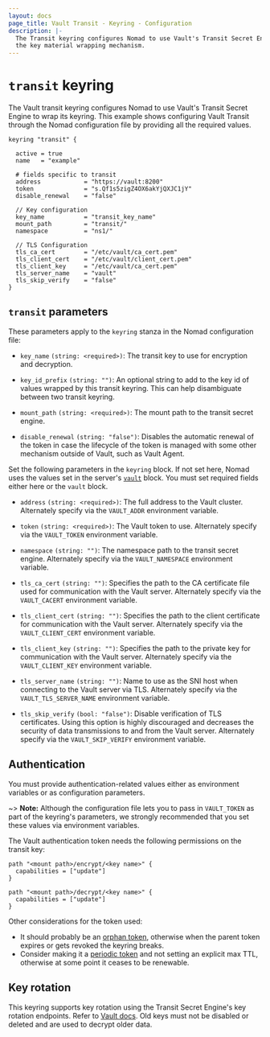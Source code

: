```yaml
---
layout: docs
page_title: Vault Transit - Keyring - Configuration
description: |-
  The Transit keyring configures Nomad to use Vault's Transit Secret Engine as
  the key material wrapping mechanism.
---
```


# `transit` keyring

The Vault transit keyring configures Nomad to use Vault's Transit Secret Engine
to wrap its keyring. This example shows configuring Vault Transit through the
Nomad configuration file by providing all the required values.

```hcl
keyring "transit" {

  active = true
  name   = "example"

  # fields specific to transit
  address            = "https://vault:8200"
  token              = "s.Qf1s5zigZ4OX6akYjQXJC1jY"
  disable_renewal    = "false"

  // Key configuration
  key_name           = "transit_key_name"
  mount_path         = "transit/"
  namespace          = "ns1/"

  // TLS Configuration
  tls_ca_cert        = "/etc/vault/ca_cert.pem"
  tls_client_cert    = "/etc/vault/client_cert.pem"
  tls_client_key     = "/etc/vault/ca_cert.pem"
  tls_server_name    = "vault"
  tls_skip_verify    = "false"
}
```

## `transit` parameters

These parameters apply to the `keyring` stanza in the Nomad configuration file:

- `key_name` `(string: <required>)`: The transit key to use for encryption and
  decryption.

- `key_id_prefix` `(string: "")`: An optional string to add to the key id of
  values wrapped by this transit keyring.  This can help disambiguate between two
  transit keyring.

- `mount_path` `(string: <required>)`: The mount path to the transit secret
  engine.

- `disable_renewal` `(string: "false")`: Disables the automatic renewal of the
  token in case the lifecycle of the token is managed with some other mechanism
  outside of Vault, such as Vault Agent.

Set the following parameters in the `keyring` block. If not set here, Nomad uses
the values set in the server's [`vault`][vault_config] block. You must set required fields either here or the `vault` block.

- `address` `(string: <required>)`: The full address to the Vault cluster.  Alternately specify via the `VAULT_ADDR` environment variable.

- `token` `(string: <required>)`: The Vault token to use.  Alternately specify via the `VAULT_TOKEN` environment variable.

- `namespace` `(string: "")`: The namespace path to the transit secret engine.
   Alternately specify via the `VAULT_NAMESPACE` environment variable.

- `tls_ca_cert` `(string: "")`: Specifies the path to the CA certificate file used
  for communication with the Vault server.  Alternately specify via the
  `VAULT_CACERT` environment variable.

- `tls_client_cert` `(string: "")`: Specifies the path to the client certificate
  for communication with the Vault server. Alternately specify via the
  `VAULT_CLIENT_CERT` environment variable.

- `tls_client_key` `(string: "")`: Specifies the path to the private key for
  communication with the Vault server.  Alternately specify via the
  `VAULT_CLIENT_KEY` environment variable.

- `tls_server_name` `(string: "")`: Name to use as the SNI host when connecting
  to the Vault server via TLS.  Alternately specify via the
  `VAULT_TLS_SERVER_NAME` environment variable.

- `tls_skip_verify` `(bool: "false")`: Disable verification of TLS certificates.
  Using this option is highly discouraged and decreases the security of data
  transmissions to and from the Vault server. Alternately specify via the
  `VAULT_SKIP_VERIFY` environment variable.

## Authentication

You must provide authentication-related values either as environment variables
or as configuration parameters.

~> **Note:** Although the configuration file lets you to pass in `VAULT_TOKEN`
as part of the keyring's parameters, we strongly recommended that you set these
values via environment variables.

The Vault authentication token needs the following permissions on the
transit key:

```hcl
path "<mount path>/encrypt/<key name>" {
  capabilities = ["update"]
}

path "<mount path>/decrypt/<key name>" {
  capabilities = ["update"]
}
```

Other considerations for the token used:
* It should probably be an [orphan token][], otherwise when the parent token expires or gets revoked the keyring breaks.
* Consider making it a [periodic token][] and not setting an explicit max TTL, otherwise at some point it ceases to be renewable.

## Key rotation

This keyring supports key rotation using the Transit Secret Engine's key rotation
endpoints. Refer to [Vault docs][rotate_doc]. Old keys must not be disabled or deleted and
are used to decrypt older data.

[orphan token]: /vault/docs/concepts/tokens#token-hierarchies-and-orphan-tokens
[periodic token]: /vault/docs/concepts/tokens#periodic-tokens
[rotate_doc]: /vault/api-docs/secret/transit#rotate-key
[vault_config]: https://developer.hashicorp.com/nomad/docs/configuration/vault
